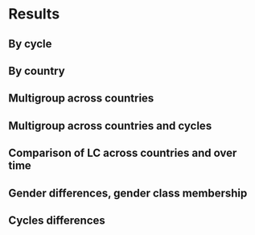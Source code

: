 
# Results

## By cycle

## By country

## Multigroup across countries

## Multigroup across countries and cycles

## Comparison of LC across countries and over time

## Gender differences, gender class membership

## Cycles differences